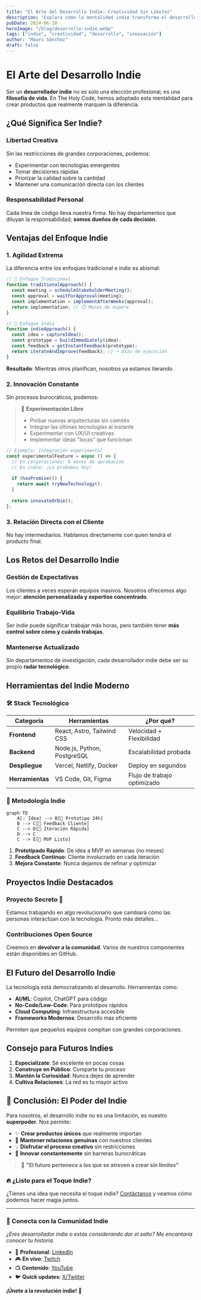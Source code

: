 ---
title: "El Arte del Desarrollo Indie: Creatividad Sin Límites"
description: "Explora cómo la mentalidad indie transforma el desarrollo de software, permitiendo innovación sin restricciones corporativas."
pubDate: 2024-06-20
heroImage: "/blog/desarrollo-indie.webp"
tags: ["indie", "creatividad", "desarrollo", "innovación"]
author: "Mauro Sánchez"
draft: false
---

# El Arte del Desarrollo Indie

Ser un **desarrollador indie** no es solo una elección profesional, es una **filosofía de vida**. En The Holy Code, hemos adoptado esta mentalidad para crear productos que realmente marquen la diferencia.

## ¿Qué Significa Ser Indie?

### Libertad Creativa
Sin las restricciones de grandes corporaciones, podemos:
- Experimentar con tecnologías emergentes
- Tomar decisiones rápidas
- Priorizar la calidad sobre la cantidad
- Mantener una comunicación directa con los clientes

### Responsabilidad Personal
Cada línea de código lleva nuestra firma. No hay departamentos que diluyan la responsabilidad; **somos dueños de cada decisión**.

## Ventajas del Enfoque Indie

### 1. **Agilidad Extrema**

La diferencia entre los enfoques tradicional e indie es abismal:

```typescript
// 🏢 Enfoque Tradicional
function traditionalApproach() {
  const meeting = scheduleStakeholderMeeting();
  const approval = waitForApproval(meeting);
  const implementation = implementAfterWeeks(approval);
  return implementation; // ⏱️ Meses de espera
}

// 🚀 Enfoque Indie
function indieApproach() {
  const idea = captureIdea();
  const prototype = buildImmediately(idea);
  const feedback = getInstantFeedback(prototype);
  return iterateAndImprove(feedback); // ⚡ Días de ejecución
}
```

**Resultado**: Mientras otros planifican, nosotros ya estamos iterando.

### 2. **Innovación Constante**

Sin procesos burocráticos, podemos:

> 🧪 **Experimentación Libre**
> - Probar nuevas arquitecturas sin comités
> - Integrar las últimas tecnologías al instante
> - Experimentar con UX/UI creativas
> - Implementar ideas "locas" que funcionan

```javascript
// Ejemplo: Integración experimental
const experimentalFeature = async () => {
  // En corporaciones: 6 meses de aprobación
  // En indie: ¡Lo probamos hoy!
  
  if (hasPromise()) {
    return await tryNewTechnology();
  }
  
  return innovateOrDie();
};
```

### 3. **Relación Directa con el Cliente**
No hay intermediarios. Hablamos directamente con quien tendrá el producto final.

## Los Retos del Desarrollo Indie

### Gestión de Expectativas
Los clientes a veces esperan equipos masivos. Nosotros ofrecemos algo mejor: **atención personalizada y expertise concentrado**.

### Equilibrio Trabajo-Vida
Ser indie puede significar trabajar más horas, pero también tener **más control sobre cómo y cuándo trabajas**.

### Mantenerse Actualizado
Sin departamentos de investigación, cada desarrollador indie debe ser su propio **radar tecnológico**.

## Herramientas del Indie Moderno

### 🛠️ Stack Tecnológico

| **Categoría** | **Herramientas** | **¿Por qué?** |
|---------------|------------------|---------------|
| **Frontend** | React, Astro, Tailwind CSS | Velocidad + Flexibilidad |
| **Backend** | Node.js, Python, PostgreSQL | Escalabilidad probada |
| **Despliegue** | Vercel, Netlify, Docker | Deploy en segundos |
| **Herramientas** | VS Code, Git, Figma | Flujo de trabajo optimizado |

### 🎯 Metodología Indie

```mermaid
graph TD
    A[💡 Idea] --> B[🚀 Prototipo 24h]
    B --> C[👥 Feedback Cliente]
    C --> D[🔄 Iteración Rápida]
    D --> C
    C --> E[🎉 MVP Listo]
```

1. **Prototipado Rápido**: De idea a MVP en semanas (no meses)
2. **Feedback Continuo**: Cliente involucrado en cada iteración
3. **Mejora Constante**: Nunca dejamos de refinar y optimizar

## Proyectos Indie Destacados

### Proyecto Secreto 🤫
Estamos trabajando en algo revolucionario que cambiará cómo las personas interactúan con la tecnología. Pronto más detalles...

### Contribuciones Open Source
Creemos en **devolver a la comunidad**. Varios de nuestros componentes están disponibles en GitHub.

## El Futuro del Desarrollo Indie

La tecnología está democratizando el desarrollo. Herramientas como:
- **AI/ML**: Copilot, ChatGPT para código
- **No-Code/Low-Code**: Para prototipos rápidos
- **Cloud Computing**: Infraestructura accesible
- **Frameworks Modernos**: Desarrollo más eficiente

Permiten que pequeños equipos compitan con grandes corporaciones.

## Consejo para Futuros Indies

1. **Especialízate**: Sé excelente en pocas cosas
2. **Construye en Público**: Comparte tu proceso
3. **Mantén la Curiosidad**: Nunca dejes de aprender
4. **Cultiva Relaciones**: La red es tu mayor activo

## 🎯 Conclusión: El Poder del Indie

Para nosotros, el desarrollo indie no es una limitación, es nuestro **superpoder**. Nos permite:

- ✨ **Crear productos únicos** que realmente importan
- 🤝 **Mantener relaciones genuinas** con nuestros clientes
- 💡 **Disfrutar el proceso creativo** sin restricciones
- 🚀 **Innovar constantemente** sin barreras burocráticas

> 💫 **"El futuro pertenece a los que se atreven a crear sin límites"**

### 🔥 ¿Listo para el Toque Indie?

¿Tienes una idea que necesita el toque indie? [Contáctanos](mailto:mauro@holy-code.com) y veamos cómo podemos hacer magia juntos.

---

### 🌟 Conecta con la Comunidad Indie

*¿Eres desarrollador indie o estás considerando dar el salto? Me encantaría conocer tu historia.*

- 💼 **Profesional**: [LinkedIn](https://linkedin.com/in/mesanchez91)
- 🎮 **En vivo**: [Twitch](https://twitch.tv/holycode)
- 📺 **Contenido**: [YouTube](https://youtube.com/@holycode)
- 🐦 **Quick updates**: [X/Twitter](https://x.com/MauroSanchez25)

**¡Únete a la revolución indie!** 🚀